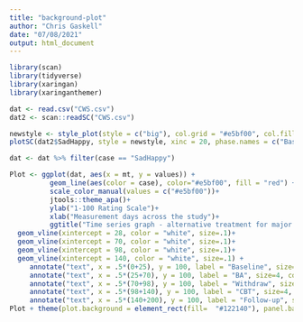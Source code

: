 ```yaml
---
title: "background-plot"
author: "Chris Gaskell"
date: "07/08/2021"
output: html_document
---
```


```r
library(scan)
library(tidyverse)
library(xaringan)
library(xaringanthemer)
```

```r
dat <- read.csv("CWS.csv")
dat2 <- scan::readSC("CWS.csv")
```

```r
newstyle <- style_plot(style = c("big"), col.grid = "#e5bf00", col.fill = "#e5bf00", fill = "#e5bf00", fill.bg = "white", pch = 16)
plotSC(dat2$SadHappy, style = newstyle, xinc = 20, phase.names = c("Baseline", "BA", "Withdrawal", "CBT", "Follow Up"), xlab = "Days of study", ylab = "Happiness score (0-100)", case.names = "Happiness")
```

```r
dat <- dat %>% filter(case == "SadHappy")

Plot <- ggplot(dat, aes(x = mt, y = values)) +
          geom_line(aes(color = case), color="#e5bf00", fill = "red") +
          scale_color_manual(values = c("#e5bf00"))+
          jtools::theme_apa()+
          ylab("1-100 Rating Scale")+
          xlab("Measurement days across the study")+
          ggtitle("Time series graph - alternative treatment for major depression") +
  geom_vline(xintercept = 28, color = "white", size=.1)+
  geom_vline(xintercept = 70, color = "white", size=.1)+
  geom_vline(xintercept = 98, color = "white", size=.1)+
  geom_vline(xintercept = 140, color = "white", size=.1) +
     annotate("text", x = .5*(0+25), y = 100, label = "Baseline", size=4, colour = "#e5bf00") +
     annotate("text", x = .5*(25+70), y = 100, label = "BA", size=4, colour = "#e5bf00") +
     annotate("text", x = .5*(70+98), y = 100, label = "Withdraw", size=4, colour = "#e5bf00") +
     annotate("text", x = .5*(98+140), y = 100, label = "CBT", size=4, colour = "#e5bf00") +
     annotate("text", x = .5*(140+200), y = 100, label = "Follow-up", size=4, colour = "#e5bf00")
Plot + theme(plot.background = element_rect(fill=  "#122140"), panel.background =  element_rect(fill = "#122140", colour = "white"), text = element_text(colour = "white"),  axis.text = element_text(colour = "#e5bf00", size = rel(1)))
```




